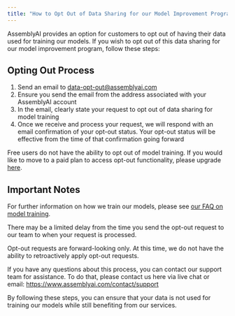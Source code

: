 ```yaml
---
title: "How to Opt Out of Data Sharing for our Model Improvement Program"
---
```


AssemblyAI provides an option for customers to opt out of having their data used for training our models. If you wish to opt out of this data sharing for our model improvement program, follow these steps:

## Opting Out Process

1. Send an email to [data-opt-out@assemblyai.com](mailto:data-opt-out@assemblyai.com)
2. Ensure you send the email from the address associated with your AssemblyAI account
3. In the email, clearly state your request to opt out of data sharing for model training
4. Once we receive and process your request, we will respond with an email confirmation of your opt-out status. Your opt-out status will be effective from the time of that confirmation going forward

<Note>Free users do not have the ability to opt out of model training. If you would like to move to a paid plan to access opt-out functionality, please upgrade [here](https://www.assemblyai.com/dashboard/account/pricing).</Note>

## Important Notes

For further information on how we train our models, please see [our FAQ on model training](https://support.assemblyai.com/articles/4457054286-are-files-submitted-to-the-api-used-for-model-training).

There may be a limited delay from the time you send the opt-out request to our team to when your request is processed.

Opt-out requests are forward-looking only. At this time, we do not have the ability to retroactively apply opt-out requests.

If you have any questions about this process, you can contact our support team for assistance. To do that, please contact us here via live chat or email: https://www.assemblyai.com/contact/support

By following these steps, you can ensure that your data is not used for training our models while still benefiting from our services.
